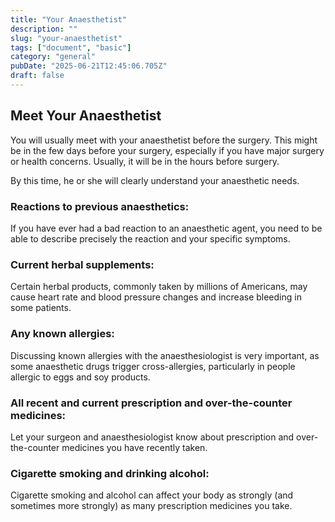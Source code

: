 ```yaml
---
title: "Your Anaesthetist"
description: ""
slug: "your-anaesthetist"
tags: ["document", "basic"]
category: "general"
pubDate: "2025-06-21T12:45:06.705Z"
draft: false
---
```


## Meet Your Anaesthetist

You will usually meet with your anaesthetist before the surgery. This might be in the few days before your surgery, especially if you have major surgery or health concerns. Usually, it will be in the hours before surgery.

By this time, he or she will clearly understand your anaesthetic needs.

### Reactions to previous anaesthetics:

If you have ever had a bad reaction to an anaesthetic agent, you need to be able to describe precisely the reaction and your specific symptoms.

### Current herbal supplements:

Certain herbal products, commonly taken by millions of Americans, may cause heart rate and blood pressure changes and increase bleeding in some patients.

### Any known allergies:

Discussing known allergies with the anaesthesiologist is very important, as some anaesthetic drugs trigger cross-allergies, particularly in people allergic to eggs and soy products.

### All recent and current prescription and over-the-counter medicines:

Let your surgeon and anaesthesiologist know about prescription and over-the-counter medicines you have recently taken.

### Cigarette smoking and drinking alcohol:

Cigarette smoking and alcohol can affect your body as strongly (and sometimes more strongly) as many prescription medicines you take.
